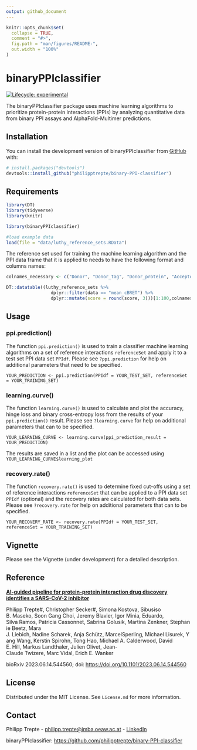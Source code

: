 ```yaml
---
output: github_document
---
```


<!-- README.md is generated from README.Rmd. Please edit that file -->

```r
knitr::opts_chunk$set(
  collapse = TRUE,
  comment = "#>",
  fig.path = "man/figures/README-",
  out.width = "100%"
)
```

# binaryPPIclassifier

<!-- badges: start -->

[![Lifecycle: experimental](https://img.shields.io/badge/lifecycle-experimental-orange.svg)](https://lifecycle.r-lib.org/articles/stages.html#experimental)

<!-- badges: end -->

The binaryPPIclassifier package uses machine learning algorithms to prioritize protein-protein interactions (PPIs) by analyzing quantitative data from binary PPI assays and AlphaFold-Multimer predictions.

## Installation

You can install the development version of binaryPPIclassifier from [GitHub](https://github.com/) with:

``` r
# install.packages("devtools")
devtools::install_github("philipptrepte/binary-PPI-classifier")
```

## Requirements

```r
library(DT)
library(tidyverse)
library(knitr)
```

```r
library(binaryPPIclassifier)

#load example data
load(file = "data/luthy_reference_sets.RData")
```

The reference set used for training the machine learning algorithm and the PPI data frame that it is applied to needs to have the following format and columns names:

```r
colnames_necessary <- c("Donor", "Donor_tag", "Donor_protein", "Acceptor", "Acceptor_tag","Acceptor_protein", "complex", "interaction", "sample", "orientation", "data", "score")

DT::datatable((luthy_reference_sets %>% 
                 dplyr::filter(data == "mean_cBRET") %>% 
                 dplyr::mutate(score = round(score, 3)))[1:100,colnames_necessary])
```

## Usage

### ppi.prediction()

The function `ppi.prediction()` is used to train a classifier machine learning algorithms on a set of reference interactions `referenceSet` and apply it to a test set PPI data set `PPIdf`. Please see `?ppi.prediction` for help on additional parameters that need to be specified.

`YOUR_PREDICTION <- ppi.prediction(PPIdf = YOUR_TEST_SET, referenceSet = YOUR_TRAINING_SET)`

### learning.curve()

The function `learning.curve()` is used to calculate and plot the accuracy, hinge loss and binary cross-entropy loss from the results of your `ppi.prediction()` result. Please see `?learning.curve` for help on additional parameters that can to be specified.

`YOUR_LEARNING_CURVE <- learning.curve(ppi_prediction_result = YOUR_PREDICTION)`

The results are saved in a list and the plot can be accessed using `YOUR_LEARNING_CURVE$learning_plot`

### recovery.rate()

The function `recovery.rate()` is used to determine fixed cut-offs using a set of reference interactions `referenceSet` that can be applied to a PPI data set `PPIdf` (optional) and the recovery rates are calculated for both data sets. Please see `?recovery.rate` for help on additional parameters that can to be specified.

`YOUR_RECOVERY_RATE <- recovery.rate(PPIdf = YOUR_TEST_SET, referenceSet = YOUR_TRAINING_SET)`

## Vignette

Please see the Vignette (under development) for a detailed description.

## Reference

[**AI-guided pipeline for protein-protein interaction drug discovery identifies a SARS-CoV-2 inhibitor**]{.underline}

Philipp Trepte#, Christopher Secker#, Simona Kostova, Sibusiso B. Maseko, Soon Gang Choi, Jeremy Blavier, Igor Minia, Eduardo, Silva Ramos, Patricia Cassonnet, Sabrina Golusik, Martina Zenkner, Stephanie Beetz, Mara J. Liebich, Nadine Scharek, Anja Schütz, MarcelSperling, Michael Lisurek, Yang Wang, Kerstin Spirohn, Tong Hao, Michael A. Calderwood, David E. Hill, Markus Landthaler, Julien Olivet, Jean-Claude Twizere, Marc Vidal, Erich E. Wanker

bioRxiv 2023.06.14.544560; doi: <https://doi.org/10.1101/2023.06.14.544560>

## License

Distributed under the MIT License. See `License.md` for more information.

## Contact

Philipp Trepte - [philipp.trepte\@imba.oeaw.ac.at](mailto:philipp.trepte@imba.oeaw.ac.at) - [LinkedIn](https://www.linkedin.com/in/philipp-trepte/)

binaryPPIclassifier: <https://github.com/philipptrepte/binary-PPI-classifier>

